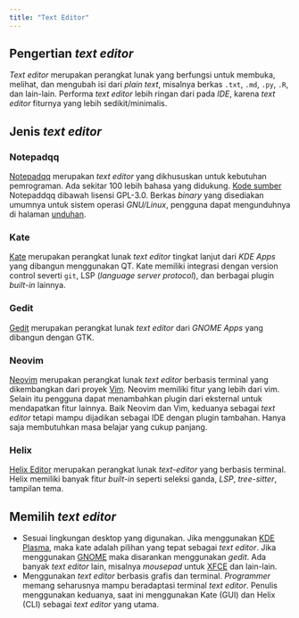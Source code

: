 ```yaml
---
title: "Text Editor"
---
```


## Pengertian *text editor*

*Text editor* merupakan perangkat lunak yang berfungsi untuk membuka, melihat, dan mengubah isi dari *plain text*, misalnya berkas `.txt`, `.md`, `.py`, `.R`, dan lain-lain.
Performa *text editor* lebih ringan dari pada *IDE*, karena *text editor* fiturnya yang lebih sedikit/minimalis.

## Jenis *text editor*

### Notepadqq

[Notepadqq](https://notepadqq.com/s) merupakan *text editor* yang dikhususkan untuk kebutuhan pemrograman.
Ada sekitar 100 lebih bahasa yang didukung.
[Kode sumber](https://github.com/notepadqq/notepadqq) Notepaddqq dibawah lisensi GPL-3.0. Berkas *binary* yang disediakan umumnya untuk sistem operasi *GNU/Linux*, pengguna dapat mengunduhnya di halaman [unduhan](https://notepadqq.com/wp/download).

### Kate

[Kate](https://kate-editor.org) merupakan perangkat lunak *text editor* tingkat lanjut dari *KDE Apps* yang dibangun menggunakan QT.
Kate memiliki integrasi dengan version control severti `git`, LSP (*language server protocol*), dan berbagai plugin *built-in* lainnya.

### Gedit

[Gedit](https://wiki.gnome.org/Apps/Gedit) merupakan perangkat lunak *text editor* dari *GNOME Apps* yang dibangun dengan GTK.

### Neovim

[Neovim](https://neovim.io) merupakan perangkat lunak *text editor* berbasis terminal yang dikembangkan dari proyek [Vim](https://www.vim.org).
Neovim memiliki fitur yang lebih dari vim. Selain itu pengguna dapat menambahkan plugin dari eksternal untuk mendapatkan fitur lainnya.
Baik Neovim dan Vim, keduanya sebagai *text editor* tetapi mampu dijadikan sebagai IDE dengan plugin tambahan.
Hanya saja membutuhkan masa belajar yang cukup panjang.

### Helix

[Helix Editor](helix-editor.com) merupakan perangkat lunak *text-editor* yang berbasis terminal.
Helix memiliki banyak fitur *built-in* seperti seleksi ganda, *LSP*, *tree-sitter*, tampilan tema.

## Memilih *text editor*

  * Sesuai lingkungan desktop yang digunakan. Jika menggunakan [KDE Plasma](https://kde.org/plasma-desktop), maka kate adalah pilihan yang tepat sebagai *text editor*.
  Jika menggunakan [GNOME](https://www.gnome.org) maka disarankan menggunakan *gedit*.
  Ada banyak *text editor* lain, misalnya *mousepad* untuk [XFCE](https://xfce.org) dan lain-lain.
  * Menggunakan *text editor* berbasis grafis dan terminal.
  *Programmer* memang seharusnya mampu beradaptasi terminal *text editor*.
  Penulis menggunakan keduanya, saat ini menggunakan Kate (GUI) dan Helix (CLI) sebagai *text editor* yang utama.